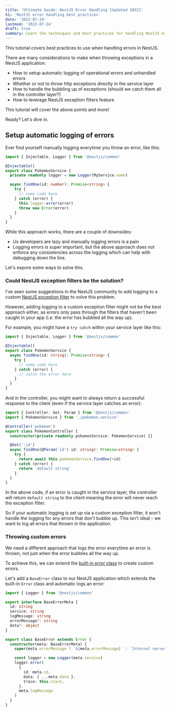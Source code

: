 ```yaml
---
title: 'Ultimate Guide: NestJS Error Handling [Updated 2022]'
h1: 'NestJS error handling best practices'
date: '2022-07-24'
lastmod: '2022-07-24'
draft: true
summary: Learn the techniques and best practices for handling NestJS exceptions and errors by using automatic error logging, custom exception filters and more.
---
```


This tutorial covers best practices to use when handling errors in NestJS.

There are many considerations to make when throwing exceptions in a NestJS application:

- How to setup automatic logging of operational errors and unhandled errors
- Whether or not to throw http exceptions directly in the service layer
- How to handle the bubbling up of exceptions (should we catch them all in the controller layer?)
- How to leverage NestJS exception filters feature

This tutorial will cover the above points and more!

Ready? Let's dive in.

<TOCInline toc={props.toc} asDisclosure />

## Setup automatic logging of errors

Ever find yourself manually logging everytime you throw an error, like this:

```ts
import { Injectable, Logger } from '@nestjs/common'

@Injectable()
export class PokemonService {
  private readonly logger = new Logger(MyService.name)

  async findOne(id: number): Promise<string> {
    try {
      // some code here
    } catch (error) {
      this.logger.error(error)
      throw new Error(error)
    }
  }
}
```

While this approach works, there are a couple of downsides:

- Us developers are lazy and manually logging errors is a pain
- Logging errors is super important, but the above approach does not enforce any consistencies across the logging which can help with debugging down the line.

Let's expore some ways to solve this.

### Could NestJS exception filters be the solution?

I've seen some suggestions in the NestJS community to add logging to a custom [NestJS exception filter](https://docs.nestjs.com/exception-filters) to solve this problem.

However, adding logging to a custom exception filter might not be the best approach either, as errors only pass through the filters that haven't been caught in your app (i.e. the error has bubbled all the way up).

For example, you might have a `try catch` within your service layer like this:

```ts
import { Injectable, Logger } from '@nestjs/common'

@Injectable()
export class PokemonService {
  async findOne(id: string): Promise<string> {
    try {
      // some code here
    } catch (error) {
      // catch the error here
    }
  }
}
```

And in the controller, you might want to always return a successful response to the client (even if the service layer catches an error):

```ts
import { Controller, Get, Param } from '@nestjs/common'
import { PokemonService } from './pokemon.service'

@Controller('pokemon')
export class PokemonController {
  constructor(private readonly pokemonService: PokemonService) {}

  @Get(':id')
  async findOne(@Param('id') id: string): Promise<string> {
    try {
      return await this.pokemonService.findOne(+id)
    } catch (error) {
      return `default string`
    }
  }
}
```

In the above code, if an error is caught in the service layer, the controller will return `default string` to the client meaning the error will never reach the exception filter.

So if your automatic logging is set up via a custom exception filter, it won't handle the logging for any errors that don't bubble up. This isn't ideal - we want to log all errors that thrown in the application.

### Throwing custom errors

We need a different approach that logs the error everytime an error is thrown, not just when the error bubbles all the way up.

To achieve this, we can extend the [built-in error class](https://nodejs.org/api/errors.html#class-error) to create custom errors.

Let's add a `BaseError` class to our NestJS application which extends the built-in `Error` class and automatic logs an error:

```ts
import { Logger } from '@nestjs/common'

export interface BaseErrorMeta {
  id: string
  service: string
  logMessage: string
  errorMessage?: string
  data?: object
}

export class BaseError extends Error {
  constructor(meta: BaseErrorMeta) {
    super(meta.errorMessage ? `${meta.errorMessage}` : `Internal server error`)

    const logger = new Logger(meta.service)
    logger.error(
      {
        id: meta.id,
        data: { ...meta.data },
        trace: this.stack,
      },
      meta.logMessage
    )
  }
}
```
